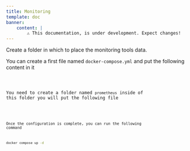 ```yaml
---
title: Monitoring
template: doc
banner:
    content: |
        ⚠️ This documentation, is under development. Expect changes!
---
```



<WarnBanner />


Create a folder in which to place the monitoring tools data.

You can create a first file named `docker-compose.yml` and put the following content in it


<Code code={content} lang="yml" title="docker-compose.yml" />

You need to create a folder named `prometheus` inside of this folder you will put the following file


<Code code={contentPrometheusConfig} lang="yml" title="prometheus.yml" />

Once the configuration is complete, you can run the following command

```bash
docker compose up -d
```
